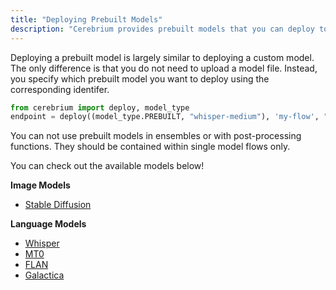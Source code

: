 ```yaml
---
title: "Deploying Prebuilt Models"
description: "Cerebrium provides prebuilt models that you can deploy to an API. You can use these models to get started with Cerebrium easily."
---
```


Deploying a prebuilt model is largely similar to deploying a custom model. The only difference is that you do not need to upload a model file.
Instead, you specify which prebuilt model you want to deploy using the corresponding identifer.

```python Deploy a prebuilt Whisper Model
from cerebrium import deploy, model_type
endpoint = deploy((model_type.PREBUILT, "whisper-medium"), 'my-flow', "<API_KEY>")
```

<Note>
  You can not use prebuilt models in ensembles or with post-processing
  functions. They should be contained within single model flows only.
</Note>

You can check out the available models below!

**Image Models**

- [Stable Diffusion](/cerebrium/prebuilt-models/image-models#stable-diffusion)

**Language Models**

- [Whisper](/cerebrium/prebuilt-models/language-models#whisper)
- [MT0](/cerebrium/prebuilt-models/language-models#mt-0)
- [FLAN](/cerebrium/prebuilt-models/language-models#flan)
- [Galactica](/cerebrium/prebuilt-models/language-models#galactica)

